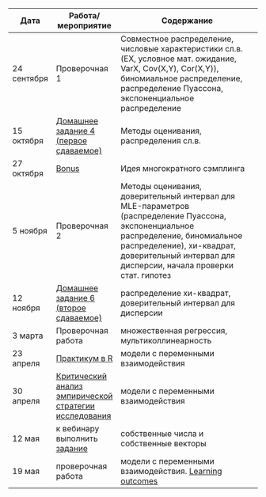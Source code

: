
Дата | Работа/мероприятие  | Содержание
-------- | -------- | --------------------------------------------------------
24 сентября | Проверочная 1  | Совместное распределение, числовые характеристики сл.в. (EX, условное мат. ожидание, VarX, Cov(X,Y), Cor(X,Y)), биномиальное распределение, распределение Пуассона, экспоненциальное распределение
15 октября | <a href="tvims2_hw4.pdf" title=>Домашнее задание 4 (первое сдаваемое)</a> | Методы оценивания, распределения сл.в.
27 октября | <a href="tvims2_hw_bonus.pdf" title=>Bonus</a> | Идея многократного сэмплинга
5 ноября | Проверочная 2 | Методы оценивания, доверительный интервал для MLE-параметров (распределение Пуассона, экспоненциальное распределение, биномиальное распределение), хи-квадрат, доверительный интервал для дисперсии, начала проверки стат. гипотез
12 ноября | <a href="https://www.dropbox.com/sh/xt97x9qn66uvx10/AADLVJ5O3So7dc0wIPRt-1Mca?dl=0" title=>Домашнее задание 6 (второе сдаваемое)</a> |распределение хи-квадрат, доверительный интервал для дисперсии
3 марта | Проверочная работа |множественная регрессия, мультиколлинеарность
23 апреля | <a href="https://drive.google.com/drive/folders/1tk13EF4Mf6P-w_iIVZ1SEt9PoDli1Vsr"title=>Практикум в R </a> | модели с переменными взаимодействия
30 апреля | <a href="https://drive.google.com/drive/folders/1PUh6r7B6kchRLY7LAMZmcPfoqa_9wEp9"title=>Критический анализ эмпирической стратегии исследования</a> | модели с переменными взаимодействия
12 мая | к вебинару выполнить <a href="tvims3_seminar4.pdf"title=>задание</a> | собственные числа и собственные векторы 
19 мая  | проверочная работа | модели с переменными взаимодействия. <a href="tvims3_LO1.pdf" title=>Learning outcomes</a>

